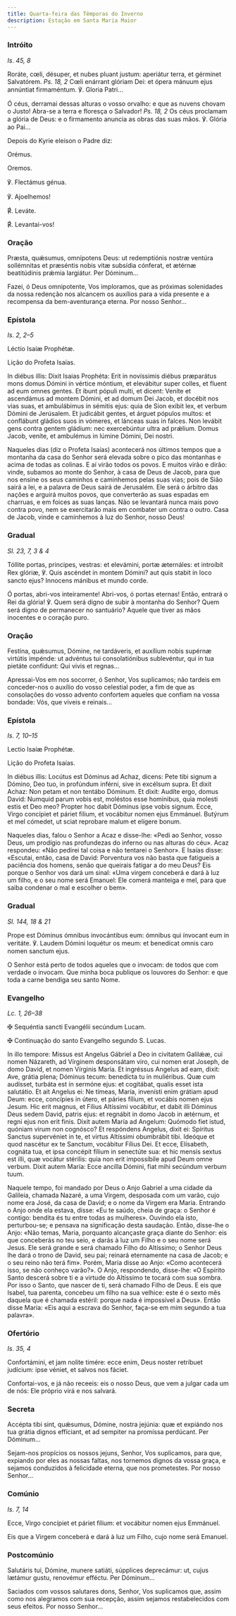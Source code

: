 ```yaml
---
title: Quarta-feira das Têmporas do Inverno
description: Estação em Santa Maria Maior
---
```


### Intróito

<em>Is. 45, 8</em>

<div class="side-by-side not-content">

Roráte, cœli, désuper, et nubes pluant justum: aperiátur terra, et gérminet Salvatórem. <em>Ps. 18, 2</em> Cœli enárrant glóriam Dei: et ópera mánuum ejus annúntiat firmaméntum. ℣. Gloria Patri...

Ó céus, derramai dessas alturas o vosso orvalho: e que as nuvens chovam o Justo! Abra-se a terra e floresça o Salvador! <em>Ps. 18, 2</em> Os céus proclamam a glória de Deus: e o firmamento anuncia as obras das suas mãos. ℣. Glória ao Pai...

</div>

<aside>Depois do Kyrie eleison o Padre diz:</aside>

<div class="side-by-side not-content">

<span class="text-red-500 text-center">Orémus.</span>

<span class="text-red-500 text-center">Oremos.</span>

℣. Flectámus génua.

℣. Ajoelhemos!

<span class="text-red-500">℟.</span> Leváte.

<span class="text-red-500">℟.</span> Levantai-vos!

</div>

### Oração

<div class="side-by-side not-content">

Præsta, quǽsumus, omnípotens Deus: ut redemptiónis nostræ ventúra sollémnitas et præséntis nobis vitæ subsídia cónferat, et ætérnæ beatitúdinis prǽmia largiátur. Per Dóminum...

Fazei, ó Deus omnipotente, Vos imploramos, que as próximas solenidades da nossa redenção nos alcancem os auxílios para a vida presente e a recompensa da bem-aventurança eterna. Por nosso Senhor...

</div>

### Epístola

<em>Is. 2, 2–5</em>

<div class="side-by-side not-content">

Léctio Isaíæ Prophétæ.

Lição do Profeta Isaías.

In diébus illis: Dixit Isaias Prophéta: Erit in novíssimis diébus præparátus mons domus Dómini in vértice móntium, et elevábitur super colles, et fluent ad eum omnes gentes. Et ibunt pópuli multi, et dicent: Veníte et ascendámus ad montem Dómini, et ad domum Dei Jacob, et docébit nos vias suas, et ambulábimus in sémitis ejus: quia de Sion exíbit lex, et verbum Dómini de Jerúsalem. Et judicábit gentes, et árguet pópulos multos: et conflábunt gládios suos in vómeres, et lánceas suas in falces. Non levábit gens contra gentem gládium: nec exercebúntur ultra ad prǽlium. Domus Jacob, veníte, et ambulémus in lúmine Dómini, Dei nostri.

Naqueles dias (diz o Profeta Isaías) acontecerá nos últimos tempos que a montanha da casa do Senhor será elevada sobre o pico das montanhas e acima de todas as colinas. E aí virão todos os povos. E muitos virão e dirão: vinde, subamos ao monte do Senhor, à casa de Deus de Jacob, para que nos ensine os seus caminhos e caminhemos pelas suas vias; pois de Sião sairá a lei, e a palavra de Deus sairá de Jerusalém. Ele será o árbitro das nações e arguirá muitos povos, que converterão as suas espadas em charruas, e em foices as suas lanças. Não se levantará nunca mais povo contra povo, nem se exercitarão mais em combater um contra o outro. Casa de Jacob, vinde e caminhemos à luz do Senhor, nosso Deus!

</div>

### Gradual

<em>Sl. 23, 7, 3 & 4</em>

<div class="side-by-side not-content">

Tóllite portas, principes, vestras: et elevámini, portæ æternáles: et introíbit Rex glóriæ, ℣. Quis ascéndet in montem Dómini? aut quis stabit in loco sancto ejus? Innocens mánibus et mundo corde.

Ó portas, abri-vos inteiramente! Abri-vos, ó portas eternas! Então, entrará o Rei da glória! ℣. Quem será digno de subir à montanha do Senhor? Quem será digno de permanecer no santuário? Aquele que tiver as mãos inocentes e o coração puro.

</div>

### Oração

<div class="side-by-side not-content">

Festína, quǽsumus, Dómine, ne tardáveris, et auxílium nobis supérnæ virtútis impénde: ut advéntus tui consolatiónibus sublevéntur, qui in tua pietáte confídunt: Qui vivis et regnas...

Apressai-Vos em nos socorrer, ó Senhor, Vos suplicamos; não tardeis em conceder-nos o auxílio do vosso celestial poder, a fim de que as consolações do vosso advento confortem aqueles que confiam na vossa bondade: Vós, que viveis e reinais...

</div>

### Epístola

<em>Is. 7, 10–15</em>

<div class="side-by-side not-content">

Lectio Isaíæ Prophétæ.

Lição do Profeta Isaías.

In diébus illis: Locútus est Dóminus ad Achaz, dicens: Pete tibi signum a Dómino, Deo tuo, in profúndum inférni, sive in excélsum supra. Et dixit Achaz: Non petam et non tentábo Dóminum. Et dixit: Audíte ergo, domus David: Numquid parum vobis est, moléstos esse homínibus, quia molesti estis et Deo meo? Propter hoc dabit Dóminus ipse vobis signum. Ecce, Virgo concípiet et páriet fílium, et vocábitur nomen ejus Emmánuel. Butýrum et mel cómedet, ut sciat reprobare malum et elígere bonum.

Naqueles dias, falou o Senhor a Acaz e disse-lhe: «Pedi ao Senhor, vosso Deus, um prodígio nas profundezas do inferno ou nas alturas do céu». Acaz respondeu: «Não pedirei tal coisa e não tentarei o Senhor». E Isaías disse: «Escutai, então, casa de David: Porventura vos não basta que fatigueis a paciência dos homens, senão que queirais fatigar a do meu Deus? Eis porque o Senhor vos dará um sinal: «Uma virgem conceberá e dará à luz um filho, e o seu nome será Emanuel: Ele comerá manteiga e mel, para que saiba condenar o mal e escolher o bem».

</div>

### Gradual

<em>Sl. 144, 18 & 21</em>

<div class="side-by-side not-content">

Prope est Dóminus ómnibus invocántibus eum: ómnibus qui ínvocant eum in veritáte. ℣. Laudem Dómini loquétur os meum: et benedícat omnis caro nomen sanctum ejus.

O Senhor está perto de todos aqueles que o invocam: de todos que com verdade o invocam. Que minha boca publique os louvores do Senhor: e que toda a carne bendiga seu santo Nome.

</div>

### Evangelho

<em>Lc. 1, 26–38</em>

<div class="side-by-side not-content">

<span class="cross text-red-500">✠</span> Sequéntia sancti Evangélii secúndum Lucam.

<span class="cross text-red-500">✠</span> Continuação do santo Evangelho segundo S. Lucas.

In illo tempore: Missus est Angelus Gábriel a Deo in civitatem Galilǽæ, cui nomen Názareth, ad Vírginem desponsátam viro, cui nomen erat Joseph, de domo David, et nomen Vírginis María. Et ingréssus Angelus ad eam, dixit: Ave, grátia plena; Dóminus tecum: benedícta tu in muliéribus. Quæ cum audísset, turbáta est in sermóne ejus: et cogitábat, qualis esset ista salutátio. Et ait Angelus ei: Ne tímeas, María, invenísti enim grátiam apud Deum: ecce, concípies in útero, et páries fílium, et vocábis nomen ejus Jesum. Hic erit magnus, et Fílius Altíssimi vocábitur, et dabit illi Dóminus Deus sedem David, patris ejus: et regnábit in domo Jacob in ætérnum, et regni ejus non erit finis. Dixit autem María ad Angelum: Quómodo fiet istud, quóniam virum non cognósco? Et respóndens Angelus, dixit ei: Spíritus Sanctus supervéniet in te, et virtus Altíssimi obumbrábit tibi. Ideóque et quod nascétur ex te Sanctum, vocábitur Fílius Dei. Et ecce, Elísabeth, cognáta tua, et ipsa concépit fílium in senectúte sua: et hic mensis sextus est illi, quæ vocátur stérilis: quia non erit impossíbile apud Deum omne verbum. Dixit autem María: Ecce ancílla Dómini, fiat mihi secúndum verbum tuum.

Naquele tempo, foi mandado por Deus o Anjo Gabriel a uma cidade da Galileia, chamada Nazaré, a uma Virgem, desposada com um varão, cujo nome era José, da casa de David; e o nome da Virgem era Maria. Entrando o Anjo onde ela estava, disse: «Eu te saúdo, cheia de graça: o Senhor é contigo: bendita és tu entre todas as mulheres». Ouvindo ela isto, perturbou-se; e pensava na significação desta saudação. Então, disse-lhe o Anjo: «Não temas, Maria, porquanto alcançaste graça diante do Senhor: eis que conceberás no teu seio, e darás à luz um Filho e o seu nome será Jesus. Ele será grande e será chamado Filho do Altíssimo; o Senhor Deus lhe dará o trono de David, seu pai; reinará eternamente na casa de Jacob; e o seu reino não terá fim». Porém, Maria disse ao Anjo: «Como acontecerá isso, se não conheço varão?». O Anjo, respondendo, disse-lhe: «O Espírito Santo descerá sobre ti e a virtude do Altíssimo te tocará com sua sombra. Por isso o Santo, que nascer de ti, será chamado Filho de Deus. E eis que Isabel, tua parenta, concebeu um filho na sua velhice: este é o sexto mês daquela que é chamada estéril: porque nada é impossível a Deus». Então disse Maria: «Eis aqui a escrava do Senhor, faça-se em mim segundo a tua palavra».

</div>

### Ofertório

<em>Is. 35, 4</em>

<div class="side-by-side not-content">

Confortámini, et jam nolite timére: ecce enim, Deus noster retríbuet judícium: ipse véniet, et salvos nos fáciet.

Confortai-vos, e já não receeis: eis o nosso Deus, que vem a julgar cada um de nós: Ele próprio virá e nos salvará.

</div>

### Secreta

<div class="side-by-side not-content">

Accépta tibi sint, quǽsumus, Dómine, nostra jejúnia: quæ et expiándo nos tua grátia dignos effíciant, et ad sempiter na promíssa perdúcant. Per Dóminum...

Sejam-nos propícios os nossos jejuns, Senhor, Vos suplicamos, para que, expiando por eles as nossas faltas, nos tornemos dignos da vossa graça, e sejamos conduzidos à felicidade eterna, que nos prometestes. Por nosso Senhor...

</div>

### Comúnio

<em>Is. 7, 14</em>

<div class="side-by-side not-content">

Ecce, Virgo concípiet et páriet fílium: et vocábitur nomen ejus Emmánuel.

Eis que a Virgem conceberá e dará à luz um Filho, cujo nome será Emanuel.

</div>

### Postcomúnio

<div class="side-by-side not-content">

Salutáris tui, Dómine, munere satiáti, súpplices deprecámur: ut, cujus lætámur gustu, renovémur efféctu. Per Dóminum...

Saciados com vossos salutares dons, Senhor, Vos suplicamos que, assim como nos alegramos com sua recepção, assim sejamos restabelecidos com seus efeitos. Por nosso Senhor...

</div>

